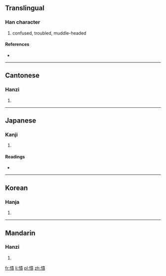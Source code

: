 {{also|愦}}
==Translingual==

===Han character===
{{Han char|rn=61|rad=心|as=12|sn=15|four=9508<sub>6</sub>|canj=心中一金 (PLMC)}}

# confused, troubled, muddle-headed

====References====
* {{Han ref|kx=0402.170|dkj=11211|dj=0742.200|hdz=42354.070|uh=6192|ud=24978|bh=E5A6|bd=58790}}

----

==Cantonese==

===Hanzi===
{{yue-hanzi|jyut=|y=kui2|sim=愦}}

# {{defn|lang=yue|sort=心12}}

----

==Japanese==

===Kanji===
{{ja-kanji|grade=|rs=心12}}

# {{defn|lang=ja|sort=心12}}

====Readings====
* {{ja-readings|on=[[かい]] (kai), [[がい]] (gai)|kun=[[みだれる]] (midareru)}}

----

==Korean==

===Hanja===
{{ko-hanja|hangeul=궤|eumhun=|rv=gwe|mr=kwe|y=kwey}}

# {{defn|lang=ko|sort=心12}}

----

==Mandarin==

===Hanzi===
{{cmn-hanzi|sim=愦|pin=[[kuì]] ([[kui4]])|wg=k'uei<sup>4</sup>}}

# {{defn|lang=cmn|sort=心12}}

[[fr:憒]]
[[li:憒]]
[[pl:憒]]
[[zh:憒]]
